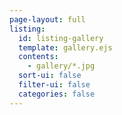 ```yaml
---
page-layout: full
listing:
  id: listing-gallery
  template: gallery.ejs
  contents:
    - gallery/*.jpg
  sort-ui: false
  filter-ui: false
  categories: false
---
```


::: {#listing-gallery}
:::
